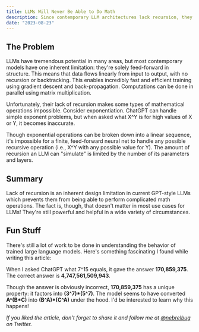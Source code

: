 ```yaml
---
title: LLMs Will Never Be Able to Do Math
description: Since contemporary LLM architectures lack recursion, they're fundamentally incapable of doing some math operations.
date: "2023-08-23"
---
```


## The Problem

LLMs have tremendous potential in many areas, but most contemporary models have one inherent limitation: they're solely feed-forward in structure. This means that data flows linearly from input to output, with no recursion or backtracking. This enables incredibly fast and efficient training using gradient descent and back-propagation. Computations can be done in parallel using matrix multiplication.

Unfortunately, their lack of recursion makes some types of mathematical operations impossible. Consider exponentiation. ChatGPT can handle simple exponent problems, but when asked what X^Y is for high values of X or Y, it becomes inaccurate.

Though exponential operations can be broken down into a linear sequence, it's impossible for a finite, feed-forward neural net to handle any possible recursive operation (i.e., X^Y with any possible value for Y). The amount of recursion an LLM can "simulate" is limited by the number of its parameters and layers.

## Summary

Lack of recursion is an inherent design limitation in current GPT-style LLMs which prevents them from being able to perform complicated math operations. The fact is, though, that doesn't matter in most use cases for LLMs! They're still powerful and helpful in a wide variety of circumstances.

## Fun Stuff

There's still a lot of work to be done in understanding the behavior of trained large language models. Here's something fascinating I found while writing this article:

When I asked ChatGPT what 7^15 equals, it gave the answer **170,859,375**. The correct answer is **4,747,561,509,943**.

Though the answer is obviously incorrect, **170,859,375** has a unique property: it factors into **(3^7)\*(5^7)**. The model seems to have converted **A^(B\*C)** into **(B^A)\*(C^A)** under the hood. I'd be interested to learn why this happens!

_If you liked the article, don't forget to share it and follow me at [@nebrelbug](https://twitter.com/nebrelbug) on Twitter._
